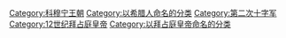 {{Cat main}}
{{Portal|拜占庭帝国}}

{{DEFAULTSORT:Manuel 01 Komnenos}}
[[Category:科穆宁王朝|Category:科穆宁王朝]]
[[Category:以希腊人命名的分类|Category:以希腊人命名的分类]]
[[Category:第二次十字军|Category:第二次十字军]]
[[Category:12世纪拜占庭皇帝|Category:12世纪拜占庭皇帝]]
[[Category:以拜占庭皇帝命名的分类|Category:以拜占庭皇帝命名的分类]]